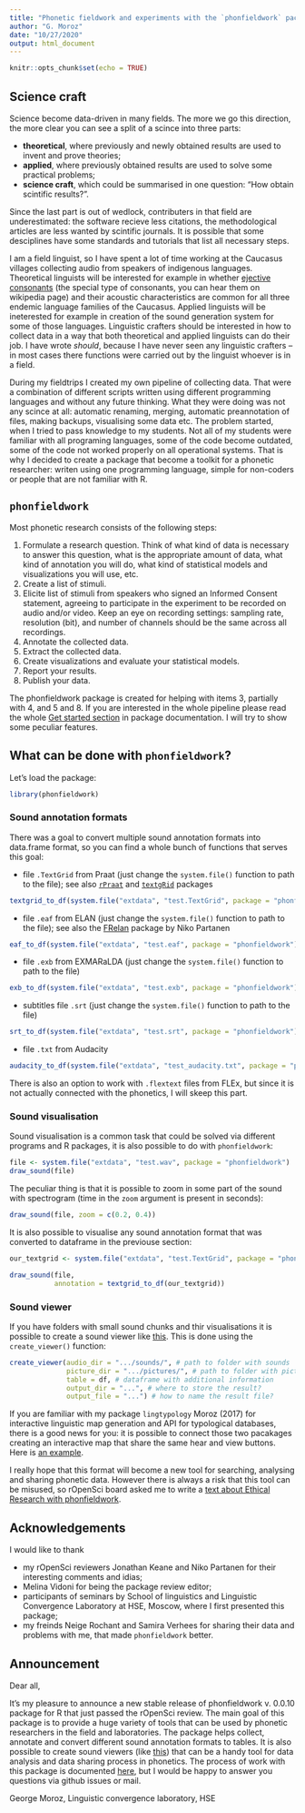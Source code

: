 ```yaml
---
title: "Phonetic fieldwork and experiments with the `phonfieldwork` package for R"
author: "G. Moroz"
date: "10/27/2020"
output: html_document
---
```


```r
knitr::opts_chunk$set(echo = TRUE)
```

## Science craft

Science become data-driven in many fields. The more we go this direction, the more clear you can see a split of a scince into three parts: 

* **theoretical**, where previously and newly obtained results are used to invent and prove theories;
* **applied**, where previously obtained results are used to solve some practical problems;
* **science craft**, which could be summarised in one question: "How obtain scintific results?".

Since the last part is out of wedlock, contributers in that field are underestimated: the software recieve less citations, the methodological articles are less wanted by scintific journals. It is possible that some desciplines have some standards and tutorials that list all necessary steps.

I am a field linguist, so I have spent a lot of time working at the Caucasus villages collecting audio from speakers of indigenous languages. Theoretical linguists will be interested for example in whether [ejective consonants](https://en.wikipedia.org/wiki/Ejective_consonant) (the special type of consonants, you can hear them on wikipedia page) and their acoustic characteristics are common for all three endemic language families of the Caucasus. Applied linguists will be ineterested for example in creation of the sound generation system for some of those languages. Linguistic crafters should be interested in how to collect data in a way that both theoretical and applied linguists can do their job. I have wrote *should*, because I have never seen any linguistic crafters -- in most cases there functions were carried out by the linguist whoever is in a field.

During my fieldtrips I created my own pipeline of collecting data. That were a combination of different scripts written using different programming languages and without any future thinking. What they were doing was not any scince at all: automatic renaming, merging, automatic preannotation of files, making backups, visualising some data etc. The problem started, when I tried to pass knowledge to my students. Not all of my students were familiar with all programing languages, some of the code become outdated, some of the code not worked properly on all operational systems. That is why I decided to create a package that become a toolkit for a phonetic researcher: writen using one programming language, simple for non-coders or people that are not familiar with R.

## `phonfieldwork`

Most phonetic research consists of the following steps:

1. Formulate a research question. Think of what kind of data is necessary to answer this question, what is the appropriate amount of data, what kind of annotation you will do, what kind of statistical models and visualizations you will use, etc.
2. Create a list of stimuli.
3. Elicite list of stimuli from speakers who signed an Informed Consent statement, agreeing to participate in the experiment to be recorded on audio and/or video. Keep an eye on recording settings: sampling rate, resolution (bit), and number of channels should be the same across all recordings.
4. Annotate the collected data.
5. Extract the collected data.
6. Create visualizations and evaluate your statistical models.
7. Report your results.
8. Publish your data.

The phonfieldwork package is created for helping with items 3, partially with 4, and 5 and 8. If you are interested in the whole pipeline please read the whole [Get started section](https://ropensci.github.io/phonfieldwork/articles/phonfieldwork.html) in package documentation. I will try to show some peculiar features.

##  What can be done with `phonfieldwork`?

Let's load the package:

```r
library(phonfieldwork)
```


### Sound annotation formats

There was a goal to convert multiple sound annotation formats into data.frame format, so you can find a whole bunch of functions that serves this goal:

* file `.TextGrid` from Praat (just change the `system.file()` function to path to the file); see also [`rPraat`](https://fu.ff.cuni.cz/praat/#rpraat-package-for-r) and [`textgRid`](https://github.com/patrickreidy/textgRid) packages
```r
textgrid_to_df(system.file("extdata", "test.TextGrid", package = "phonfieldwork"))
```

* file `.eaf` from ELAN  (just change the `system.file()` function to path to the file); see also the [FRelan](https://github.com/langdoc/FRelan) package by Niko Partanen

```r
eaf_to_df(system.file("extdata", "test.eaf", package = "phonfieldwork"))
```

* file `.exb` from EXMARaLDA  (just change the `system.file()` function to path to the file)
```r
exb_to_df(system.file("extdata", "test.exb", package = "phonfieldwork"))
```

* subtitles file `.srt` (just change the `system.file()` function to path to the file)

```r
srt_to_df(system.file("extdata", "test.srt", package = "phonfieldwork"))
```

* file `.txt` from Audacity

```r
audacity_to_df(system.file("extdata", "test_audacity.txt", package = "phonfieldwork"))
```

There is also an option to work with `.flextext` files from FLEx, but since it is not actually connected with the phonetics, I will skeep this part.

### Sound visualisation

Sound visualisation is a common task that could be solved via different programs and R packages, it is also possible to do with `phonfieldwork`:

```r
file <- system.file("extdata", "test.wav", package = "phonfieldwork")
draw_sound(file)
```

The peculiar thing is that it is possible to zoom in some part of the sound with spectrogram (time in the `zoom` argument is present in seconds):

```r
draw_sound(file, zoom = c(0.2, 0.4))
```

It is also possible to visualise any sound annotation format that was converted to dataframe in the previouse section:

```r
our_textgrid <- system.file("extdata", "test.TextGrid", package = "phonfieldwork")

draw_sound(file, 
           annotation = textgrid_to_df(our_textgrid))
```

### Sound viewer

If you have folders with small sound chunks and thir visualisations it is possible to create a sound viewer like [this](https://ropensci.github.io/phonfieldwork/additional/stimuli_viewer.html). This is done using the `create_viewer()` function:

```r
create_viewer(audio_dir = ".../sounds/", # path to folder with sounds
              picture_dir = ".../pictures/", # path to folder with pictures
              table = df, # dataframe with additional information
              output_dir = "...", # where to store the result?
              output_file = "...") # how to name the result file?
```

If you are familiar with my package `lingtypology` Moroz (2017) for interactive linguistic map generation and API for typological databases, there is a good news for you: it is possible to connect those two pacakages creating an interactive map that share the same hear and view buttons. Here is [an example](https://ropensci.github.io/phonfieldwork/additional/stimuli_viewer2.html).

I really hope that this format will become a new tool for searching, analysing and sharing phonetic data. However there is always a risk that this tool can be misused, so rOpenSci board asked me to write a [text about Ethical Research with phonfieldwork](https://ropensci.github.io/phonfieldwork/articles/ethical_research_with_phonfieldwork.html).

## Acknowledgements

I would like to thank

* my rOpenSci reviewers Jonathan Keane and Niko Partanen for their interesting comments and idias;
* Melina Vidoni for being the package review editor;
* participants of seminars by School of linguistics and Linguistic Convergence Laboratory at HSE, Moscow, where I first presented this package;
* my freinds Neige Rochant and Samira Verhees for sharing their data and problems with me, that made `phonfieldwork` better.

## Announcement

Dear all,

It’s my pleasure to announce a new stable release of phonfieldwork v. 0.0.10 package for R that just passed the rOpenSci review. The main goal of this package is to provide a huge variety of tools that can be used by phonetic researchers in the field and laboratories. The package helps collect, annotate and convert different sound annotation formats to tables. It is also possible to create sound viewers (like [this](https://ropensci.github.io/phonfieldwork/additional/stimuli_viewer.html)) that can be a handy tool for data analysis and data sharing process in phonetics. The process of work with this package is documented [here](https://ropensci.github.io/phonfieldwork/), but I would be happy to answer you questions via github issues or mail.

George Moroz,
 Linguistic convergence laboratory, HSE
